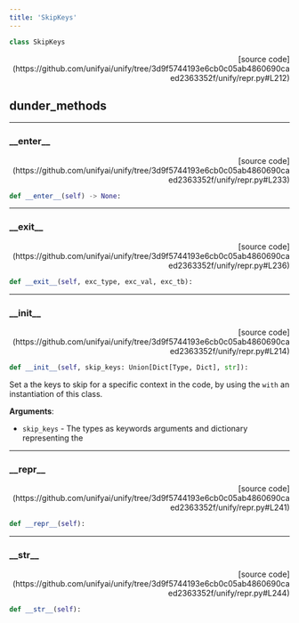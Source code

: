 ```yaml
---
title: 'SkipKeys'
---
```


```python
class SkipKeys
```

<p align="right">[source code](https://github.com/unifyai/unify/tree/3d9f5744193e6cb0c05ab4860690caed2363352f/unify/repr.py#L212)</p>



## dunder_methods

---

### \_\_enter\_\_

<p align="right">[source code](https://github.com/unifyai/unify/tree/3d9f5744193e6cb0c05ab4860690caed2363352f/unify/repr.py#L233)</p>

```python
def __enter__(self) -> None:
```



---

### \_\_exit\_\_

<p align="right">[source code](https://github.com/unifyai/unify/tree/3d9f5744193e6cb0c05ab4860690caed2363352f/unify/repr.py#L236)</p>

```python
def __exit__(self, exc_type, exc_val, exc_tb):
```



---

### \_\_init\_\_

<p align="right">[source code](https://github.com/unifyai/unify/tree/3d9f5744193e6cb0c05ab4860690caed2363352f/unify/repr.py#L214)</p>

```python
def __init__(self, skip_keys: Union[Dict[Type, Dict], str]):
```

Set a the keys to skip for a specific context in the code, by using the
`with` an instantiation of this class.

**Arguments**:

- `skip_keys` - The types as keywords arguments and dictionary representing the

---

### \_\_repr\_\_

<p align="right">[source code](https://github.com/unifyai/unify/tree/3d9f5744193e6cb0c05ab4860690caed2363352f/unify/repr.py#L241)</p>

```python
def __repr__(self):
```



---

### \_\_str\_\_

<p align="right">[source code](https://github.com/unifyai/unify/tree/3d9f5744193e6cb0c05ab4860690caed2363352f/unify/repr.py#L244)</p>

```python
def __str__(self):
```

